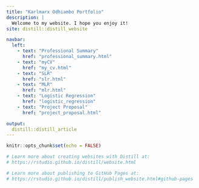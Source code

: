 ```yaml
---
title: "Karlmarx Odhiambo Portfolio"
description: |
  Welcome to my website. I hope you enjoy it!
site: distill::distill_website

navbar:
  left:
    - text: "Professional Summary"
      href: "professional_summary.html"
    - text: "myCV"
      href: "my_cv.html"
    - text: "SLR"
      href: "slr.html"
    - text: "MLR"
      href: "mlr.html"
    - text: "Logistic Regression"
      href: "logistic_regression"
    - text: "Project Proposal"
      href: "project_proposal.html"

output:
  distill::distill_article
---
```


```r
knitr::opts_chunk$set(echo = FALSE)

# Learn more about creating websites with Distill at:
# https://rstudio.github.io/distill/website.html

# Learn more about publishing to GitHub Pages at:
# https://rstudio.github.io/distill/publish_website.html#github-pages
```




